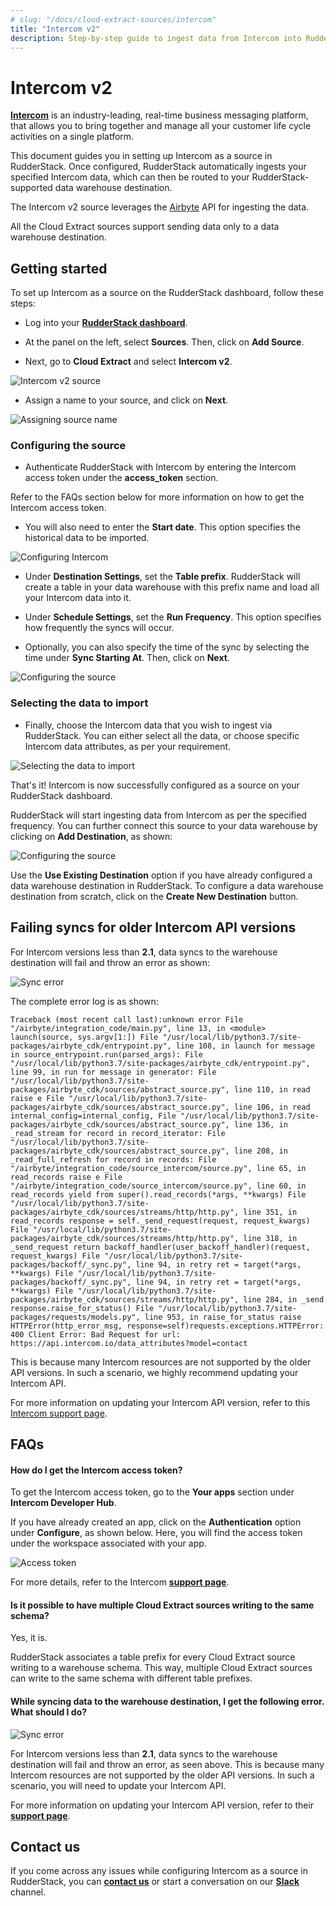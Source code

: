 ```yaml
---
# slug: "/docs/cloud-extract-sources/intercom"
title: "Intercom v2"
description: Step-by-step guide to ingest data from Intercom into RudderStack.
---
```


# Intercom v2

[**Intercom**](https://www.intercom.com/) is an industry-leading, real-time business messaging platform, that allows you to bring together and manage all your customer life cycle activities on a single platform.

This document guides you in setting up Intercom as a source in RudderStack. Once configured, RudderStack automatically ingests your specified Intercom data, which can then be routed to your RudderStack-supported data warehouse destination.

<div class="infoBlock">

  The Intercom v2 source leverages the <a href="https://airbyte.io/">Airbyte</a> API for ingesting the data.
</div>

<div class="warningBlock">

All the Cloud Extract sources support sending data only to a data warehouse destination.
</div>

## Getting started

To set up Intercom as a source on the RudderStack dashboard, follow these steps:

- Log into your [**RudderStack dashboard**](https://app.rudderstack.com/).

- At the panel on the left, select **Sources**. Then, click on **Add Source**.

- Next, go to **Cloud Extract** and select **Intercom v2**.

<img src="../../assets/cloud-extract-sources/singer-intercom-1.png" alt="Intercom v2 source" />

- Assign a name to your source, and click on **Next**.

<img src="../../assets/cloud-extract-sources/singer-intercom-2.png" alt="Assigning source name" />

### Configuring the source

- Authenticate RudderStack with Intercom by entering the Intercom access token under the **access_token** section.

<div class="infoBlock">

Refer to the FAQs section below for more information on how to get the Intercom access token.
</div>

- You will also need to enter the **Start date**. This option specifies the historical data to be imported.

<img src="../../assets/cloud-extract-sources/singer-intercom-3.png" alt="Configuring Intercom" />

- Under **Destination Settings**, set the **Table prefix**. RudderStack will create a table in your data warehouse with this prefix name and load all your Intercom data into it.

- Under **Schedule Settings**, set the **Run Frequency**. This option specifies how frequently the syncs will occur.

- Optionally, you can also specify the time of the sync by selecting the time under **Sync Starting At**. Then, click on **Next**.

<img src="../../assets/cloud-extract-sources/singer-intercom-4.png" alt="Configuring the source" />

### Selecting the data to import

- Finally, choose the Intercom data that you wish to ingest via RudderStack. You can either select all the data, or choose specific Intercom data attributes, as per your requirement.

<img src="../../assets/cloud-extract-sources/singer-intercom-5.png" alt="Selecting the data to import" />

That's it! Intercom is now successfully configured as a source on your RudderStack dashboard.

RudderStack will start ingesting data from Intercom as per the specified frequency. You can further connect this source to your data warehouse by clicking on **Add Destination**, as shown:

<img src="../../assets/cloud-extract-sources/singer-intercom-6.png" alt="Configuring the source" />

<div class="successBlock">

  Use the <strong>Use Existing Destination</strong> option if you have already configured a data warehouse destination in RudderStack. To configure a data warehouse destination from scratch, click on the <strong>Create New Destination</strong> button.
</div>

## Failing syncs for older Intercom API versions

For Intercom versions less than **2.1**, data syncs to the warehouse destination will fail and throw an error as shown:

<img src="../../assets/cloud-extract-sources/singer-intercom-8.png" alt="Sync error" />

The complete error log is as shown:

```text
Traceback (most recent call last):unknown error File "/airbyte/integration_code/main.py", line 13, in <module> launch(source, sys.argv[1:]) File "/usr/local/lib/python3.7/site-packages/airbyte_cdk/entrypoint.py", line 108, in launch for message in source_entrypoint.run(parsed_args): File "/usr/local/lib/python3.7/site-packages/airbyte_cdk/entrypoint.py", line 99, in run for message in generator: File "/usr/local/lib/python3.7/site-packages/airbyte_cdk/sources/abstract_source.py", line 110, in read raise e File "/usr/local/lib/python3.7/site-packages/airbyte_cdk/sources/abstract_source.py", line 106, in read internal_config=internal_config, File "/usr/local/lib/python3.7/site-packages/airbyte_cdk/sources/abstract_source.py", line 136, in _read_stream for record in record_iterator: File "/usr/local/lib/python3.7/site-packages/airbyte_cdk/sources/abstract_source.py", line 208, in _read_full_refresh for record in records: File "/airbyte/integration_code/source_intercom/source.py", line 65, in read_records raise e File "/airbyte/integration_code/source_intercom/source.py", line 60, in read_records yield from super().read_records(*args, **kwargs) File "/usr/local/lib/python3.7/site-packages/airbyte_cdk/sources/streams/http/http.py", line 351, in read_records response = self._send_request(request, request_kwargs) File "/usr/local/lib/python3.7/site-packages/airbyte_cdk/sources/streams/http/http.py", line 318, in _send_request return backoff_handler(user_backoff_handler)(request, request_kwargs) File "/usr/local/lib/python3.7/site-packages/backoff/_sync.py", line 94, in retry ret = target(*args, **kwargs) File "/usr/local/lib/python3.7/site-packages/backoff/_sync.py", line 94, in retry ret = target(*args, **kwargs) File "/usr/local/lib/python3.7/site-packages/airbyte_cdk/sources/streams/http/http.py", line 284, in _send response.raise_for_status() File "/usr/local/lib/python3.7/site-packages/requests/models.py", line 953, in raise_for_status raise HTTPError(http_error_msg, response=self)requests.exceptions.HTTPError: 400 Client Error: Bad Request for url: https://api.intercom.io/data_attributes?model=contact
```

This is because many Intercom resources are not supported by the older API versions. In such a scenario, we highly recommend updating your Intercom API.

<div class="infoBlock">

For more information on updating your Intercom API version, refer to this <a href="https://developers.intercom.com/building-apps/docs/update-your-api-version">Intercom support page</a>.
</div>

## FAQs

#### How do I get the Intercom access token?

To get the Intercom access token, go to the **Your apps** section under **Intercom Developer Hub**. 

If you have already created an app, click on the **Authentication** option under **Configure**, as shown below. Here, you will find the access token under the workspace associated with your app.

<img src="../../assets/cloud-extract-sources/singer-intercom-7.png" alt="Access token" />

For more details, refer to the Intercom [**support page**](https://help-desk-migration.com/help/get-intercom-api-access-token/).

#### Is it possible to have multiple Cloud Extract sources writing to the same schema?

Yes, it is.

RudderStack associates a table prefix for every Cloud Extract source writing to a warehouse schema. This way, multiple Cloud Extract sources can write to the same schema with different table prefixes.

#### While syncing data to the warehouse destination, I get the following error. What should I do?

<img src="../../assets/cloud-extract-sources/singer-intercom-8.png" alt="Sync error" />

For Intercom versions less than **2.1**, data syncs to the warehouse destination will fail and throw an error, as seen above. This is because many Intercom resources are not supported by the older API versions. In such a scenario, you will need to update your Intercom API.

For more information on updating your Intercom API version, refer to their [**support page**](https://developers.intercom.com/building-apps/docs/update-your-api-version).

## Contact us

If you come across any issues while configuring Intercom as a source in RudderStack, you can [**contact us**](mailto:%20docs@rudderstack.com) or start a conversation on our [**Slack**](https://rudderstack.com/join-rudderstack-slack-community) channel.
